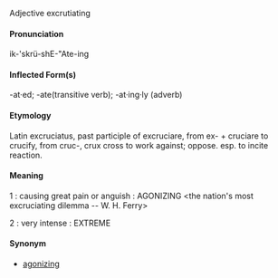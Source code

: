 Adjective
excrutiating

====Pronunciation====
ik-'skrü-shE-"Ate-ing

====Inflected Form(s)====
-at·ed; -ate(transitive verb); -at·ing·ly (adverb)

====Etymology====
Latin excruciatus, past participle of excruciare, from ex- + cruciare to crucify, from cruc-, crux cross
to work against; oppose. 
esp. to incite reaction. 

====Meaning====
1 : causing great pain or anguish : AGONIZING <the nation's most excruciating dilemma -- W. H. Ferry>

2 : very intense : EXTREME <excruciating pain>

====Synonym====
*[[agonizing]]